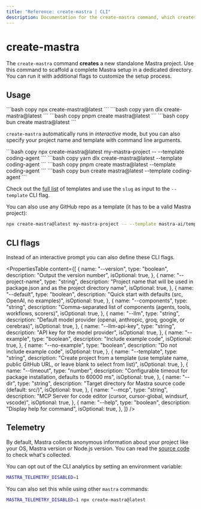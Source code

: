 ```yaml
---
title: "Reference: create-mastra | CLI"
description: Documentation for the create-mastra command, which creates a new Mastra project with interactive setup options.
---
```



# create-mastra

The `create-mastra` command **creates** a new standalone Mastra project. Use this command to scaffold a complete Mastra setup in a dedicated directory. You can run it with additional flags to customize the setup process.

## Usage

<Tabs>
  <TabItem value="npm" label="npm">
    ```bash copy
    npx create-mastra@latest
    ```
  </TabItem>
  <TabItem value="yarn" label="yarn">
    ```bash copy
    yarn dlx create-mastra@latest
    ```
  </TabItem>
  <TabItem value="pnpm" label="pnpm">
    ```bash copy
    pnpm create mastra@latest
    ```
  </TabItem>
  <TabItem value="bun" label="bun">
    ```bash copy
    bun create mastra@latest
    ```
  </TabItem>
</Tabs>

`create-mastra` automatically runs in _interactive_ mode, but you can also specify your project name and template with command line arguments.

<Tabs>
  <TabItem value="npm" label="npm">
    ```bash copy
    npx create-mastra@latest my-mastra-project -- --template coding-agent
    ```
  </TabItem>
  <TabItem value="yarn" label="yarn">
    ```bash copy
    yarn dlx create-mastra@latest --template coding-agent
    ```
  </TabItem>
  <TabItem value="pnpm" label="pnpm">
    ```bash copy
    pnpm create mastra@latest --template coding-agent
    ```
  </TabItem>
  <TabItem value="bun" label="bun">
    ```bash copy
    bun create mastra@latest --template coding-agent
    ```
  </TabItem>
</Tabs>

Check out the [full list](https://mastra.ai/api/templates.json) of templates and use the `slug` as input to the `--template` CLI flag.

You can also use any GitHub repo as a template (it has to be a valid Mastra project):

```bash
npx create-mastra@latest my-mastra-project -- --template mastra-ai/template-coding-agent
```

## CLI flags

Instead of an interactive prompt you can also define these CLI flags.

<PropertiesTable
  content={[
    {
      name: "--version",
      type: "boolean",
      description: "Output the version number",
      isOptional: true,
    },
    {
      name: "--project-name",
      type: "string",
      description:
        "Project name that will be used in package.json and as the project directory name",
      isOptional: true,
    },
    {
      name: "--default",
      type: "boolean",
      description: "Quick start with defaults (src, OpenAI, no examples)",
      isOptional: true,
    },
    {
      name: "--components",
      type: "string",
      description:
        "Comma-separated list of components (agents, tools, workflows, scorers)",
      isOptional: true,
    },
    {
      name: "--llm",
      type: "string",
      description:
        "Default model provider (openai, anthropic, groq, google, or cerebras)",
      isOptional: true,
    },
    {
      name: "--llm-api-key",
      type: "string",
      description: "API key for the model provider",
      isOptional: true,
    },
    {
      name: "--example",
      type: "boolean",
      description: "Include example code",
      isOptional: true,
    },
    {
      name: "--no-example",
      type: "boolean",
      description: "Do not include example code",
      isOptional: true,
    },
    {
      name: "--template",
      type: "string",
      description:
        "Create project from a template (use template name, public GitHub URL, or leave blank to select from list)",
      isOptional: true,
    },
    {
      name: "--timeout",
      type: "number",
      description:
        "Configurable timeout for package installation, defaults to 60000 ms",
      isOptional: true,
    },
    {
      name: "--dir",
      type: "string",
      description: "Target directory for Mastra source code (default: src/)",
      isOptional: true,
    },
    {
      name: "--mcp",
      type: "string",
      description:
        "MCP Server for code editor (cursor, cursor-global, windsurf, vscode)",
      isOptional: true,
    },
    {
      name: "--help",
      type: "boolean",
      description: "Display help for command",
      isOptional: true,
    },
  ]}
/>

## Telemetry

By default, Mastra collects anonymous information about your project like your OS, Mastra version or Node.js version. You can read the [source code](https://github.com/mastra-ai/mastra/blob/main/packages/cli/src/analytics/index.ts) to check what's collected.

You can opt out of the CLI analytics by setting an environment variable:

```bash copy
MASTRA_TELEMETRY_DISABLED=1
```

You can also set this while using other `mastra` commands:

```bash copy
MASTRA_TELEMETRY_DISABLED=1 npx create-mastra@latest
```

